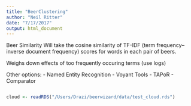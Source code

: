 ```yaml
---
title: "BeerClustering"
author: "Neil Ritter"
date: "7/17/2017"
output: html_document
---
```


Beer Similarity
Will take the cosine similarity of TF-IDF (term frequency–inverse document frequency) scores for words in each pair of beers.

Weighs down effects of too frequently occuring terms (use logs)

Other options:
- Named Entity Recognition
- Voyant Tools
- TAPoR
- Comparator


```r

```



```r
cloud <- readRDS("/Users/Drazi/beerwizard/data/test_cloud.rds")

```






